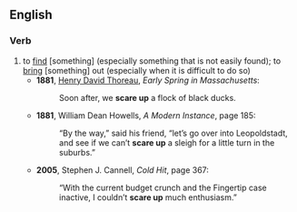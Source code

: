 ==English==
===Verb===
{{en-verb|inf=[[scare]] [[up]]|scares up|scaring up|scared up}}

# to [[find]] [something] (especially something that is not easily found); to [[bring]] [something] out (especially when it is difficult to do so)
#* '''1881''', [[w:Henry David Thoreau|Henry David Thoreau]], ''Early Spring in Massachusetts'':
#*: Soon after, we '''scare up''' a flock of black ducks.
#* '''1881''', William Dean Howells, ''A Modern Instance'', page 185:
#*: “By the way,” said his friend, “let’s go over into Leopoldstadt, and see if we can’t '''scare up''' a sleigh for a little turn in the suburbs.”
#* '''2005''', Stephen J. Cannell, ''Cold Hit'', page 367:
#*: “With the current budget crunch and the Fingertip case inactive, I couldn’t '''scare up''' much enthusiasm.”